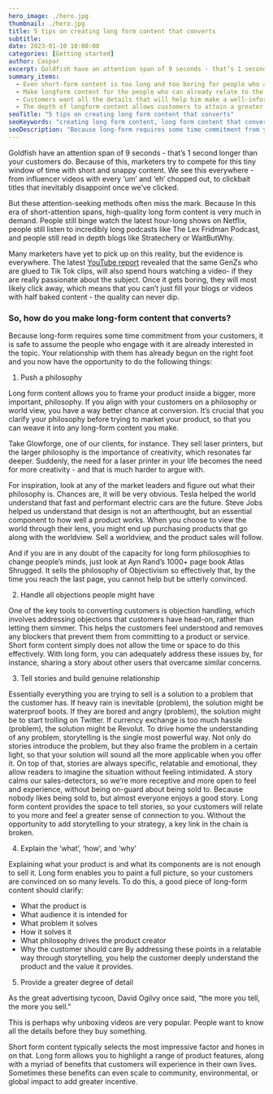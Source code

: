 ```yaml
---
hero_image: ./hero.jpg
thumbnail: ./hero.jpg
title: 5 tips on creating long form content that converts
subtitle:
date: 2023-01-10 10:00:00
categories: [Getting started]
author: Caspar
excerpt: Goldfish have an attention span of 9 seconds - that’s 1 second longer than your customers do.
summary_items:
  - Even short-form content is too long and too boring for people who aren't interested in it. Don't optimise for those people. Optimise for the buyer.
  - Make longform content for the people who can already relate to the problem or worldview that you address with your product.
  - Customers want all the details that will help him make a well-informed decision. Use longform and leave no stone unturned, so your customers are completely confident that they have made the right choice.
  - The depth of longform content allows customers to attain a greater understanding of the product and the philosophy behind it, which builds trust and connection with the seller.
seoTitle: "5 tips on creating long form content that converts"
seoKeywords: "creating long form content, long form content that converts, content that converts"
seoDescription: "Because long-form requires some time commitment from your customers, it is safe to assume the people who engage with it are already interested in the topic."
---
```


Goldfish have an attention span of 9 seconds - that’s 1 second longer than your customers do. Because of this, marketers try to compete for this tiny window of time with short and snappy content. We see this everywhere - from influencer videos with every ‘um’ and ‘eh’ chopped out, to clickbait titles that inevitably disappoint once we’ve clicked.

But these attention-seeking methods often miss the mark. Because In this era of short-attention spans, high-quality long form content is very much in demand. People still binge watch the latest hour-long shows on Netflix, people still listen to incredibly long podcasts like The Lex Fridman Podcast, and people still read in depth blogs like Stratechery or WaitButWhy.

Many marketers have yet to pick up on this reality, but the evidence is everywhere.
The latest [YouTube report](https://www.youtube.com/trends/report/) revealed that the same GenZs who are glued to Tik Tok clips, will also spend hours watching a video- if they are really passionate about the subject. Once it gets boring, they will most likely click away, which means that you can’t just fill your blogs or videos with half baked content - the quality can never dip.

### So, how do you make long-form content that converts?

Because long-form requires some time commitment from your customers, it is safe to assume the people who engage with it are already interested in the topic. Your relationship with them has already begun on the right foot and you now have the opportunity to do the following things:

1. Push a philosophy

Long form content allows you to frame your product inside a bigger, more important, philosophy. If you align with your customers on a philosophy or world view, you have a way better chance at conversion. It’s crucial that you clarify your philosophy before trying to market your product, so that you can weave it into any long-form content you make.

Take Glowforge, one of our clients, for instance. They sell laser printers, but the larger philosophy is the importance of creativity, which resonates far deeper. Suddenly, the need for a laser printer in your life becomes the need for more creativity - and that is much harder to argue with.

For inspiration, look at any of the market leaders and figure out what their philosophy is. Chances are, it will be very obvious. Tesla helped the world understand that fast and performant electric cars are the future. Steve Jobs helped us understand that design is not an afterthought, but an essential component to how well a product works. When you choose to view the world through their lens, you might end up purchasing products that go along with the worldview. Sell a worldview, and the product sales will follow.

And if you are in any doubt of the capacity for long form philosophies to change people’s minds, just look at Ayn Rand’s 1000+ page book Atlas Shrugged. It sells the philosophy of Objectivism so effectively that, by the time you reach the last page, you cannot help but be utterly convinced.

2. Handle all objections people might have

One of the key tools to converting customers is objection handling, which involves addressing objections that customers have head-on, rather than letting them simmer. This helps the customers feel understood and removes any blockers that prevent them from committing to a product or service.
Short form content simply does not allow the time or space to do this effectively. With long form, you can adequately address these issues by, for instance, sharing a story about other users that overcame similar concerns.

3. Tell stories and build genuine relationship

Essentially everything you are trying to sell is a solution to a problem that the customer has. If heavy rain is inevitable (problem), the solution might be waterproof boots. If they are bored and angry (problem), the solution might be to start trolling on Twitter. If currency exchange is too much hassle (problem), the solution might be Revolut. To drive home the understanding of any problem, storytelling is the single most powerful way. Not only do stories introduce the problem, but they also frame the problem in a certain light, so that your solution will sound all the more applicable when you offer it.
On top of that, stories are always specific, relatable and emotional, they allow readers to imagine the situation without feeling intimidated. A story calms our sales-detectors, so we’re more receptive and more open to feel and experience, without being on-guard about being sold to. Because nobody likes being sold to, but almost everyone enjoys a good story.
Long form content provides the space to tell stories, so your customers will relate to you more and feel a greater sense of connection to you. Without the opportunity to add storytelling to your strategy, a key link in the chain is broken.

4. Explain the ‘what’, ‘how’, and ‘why’

Explaining what your product is and what its components are is not enough to sell it. Long form enables you to paint a full picture, so your customers are convinced on so many levels.
To do this, a good piece of long-form content should clarify:

- What the product is
- What audience it is intended for
- What problem it solves
- How it solves it
- What philosophy drives the product creator
- Why the customer should care
  By addressing these points in a relatable way through storytelling, you help the customer deeply understand the product and the value it provides.

5. Provide a greater degree of detail

As the great advertising tycoon, David Ogilvy once said, “the more you tell, the more you sell.”

This is perhaps why unboxing videos are very popular. People want to know all the details before they buy something.

Short form content typically selects the most impressive factor and hones in on that. Long form allows you to highlight a range of product features, along with a myriad of benefits that customers will experience in their own lives. Sometimes these benefits can even scale to community, environmental, or global impact to add greater incentive.

